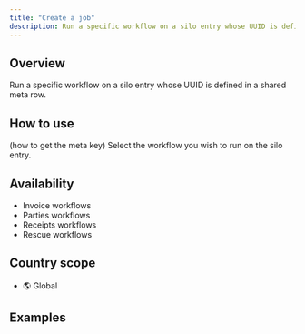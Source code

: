 ```yaml
---
title: "Create a job"
description: Run a specific workflow on a silo entry whose UUID is defined in a shared meta row.
---
```


## Overview

Run a specific workflow on a silo entry whose UUID is defined in a shared meta row.

## How to use

<Steps>
	<Step title="Shared meta key">
 		(how to get the meta key)
	</Step>
	<Step title="Workflow">
 		Select the workflow you wish to run on the silo entry.
	</Step>
</Steps>

## Availability

* Invoice workflows
* Parties workflows
* Receipts workflows
* Rescue workflows

## Country scope

* 🌎 Global


## Examples